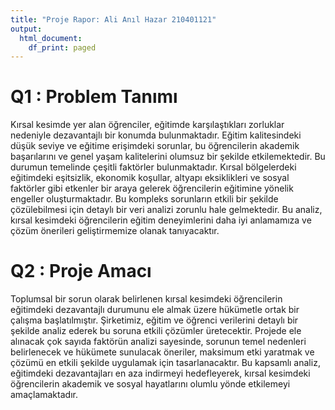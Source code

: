 ```yaml
---
title: "Proje Rapor: Ali Anıl Hazar 210401121"
output:
  html_document:
    df_print: paged
---
```



# Q1 : Problem Tanımı

Kırsal kesimde yer alan öğrenciler, eğitimde karşılaştıkları zorluklar nedeniyle dezavantajlı bir konumda bulunmaktadır. Eğitim kalitesindeki düşük seviye ve eğitime erişimdeki sorunlar, bu öğrencilerin akademik başarılarını ve genel yaşam kalitelerini olumsuz bir şekilde etkilemektedir. Bu durumun temelinde çeşitli faktörler bulunmaktadır. Kırsal bölgelerdeki eğitimdeki eşitsizlik, ekonomik koşullar, altyapı eksiklikleri ve sosyal faktörler gibi etkenler bir araya gelerek öğrencilerin eğitimine yönelik engeller oluşturmaktadır. Bu kompleks sorunların etkili bir şekilde çözülebilmesi için detaylı bir veri analizi zorunlu hale gelmektedir. Bu analiz, kırsal kesimdeki öğrencilerin eğitim deneyimlerini daha iyi anlamamıza ve çözüm önerileri geliştirmemize olanak tanıyacaktır.

# Q2 : Proje Amacı

Toplumsal bir sorun olarak belirlenen kırsal kesimdeki öğrencilerin eğitimdeki dezavantajlı durumunu ele almak üzere hükümetle ortak bir çalışma başlatılmıştır. Şirketimiz, eğitim ve öğrenci verilerini detaylı bir şekilde analiz ederek bu soruna etkili çözümler üretecektir. Projede ele alınacak çok sayıda faktörün analizi sayesinde, sorunun temel nedenleri belirlenecek ve hükümete sunulacak öneriler, maksimum etki yaratmak ve çözümü en etkili şekilde uygulamak için tasarlanacaktır. Bu kapsamlı analiz, eğitimdeki dezavantajları en aza indirmeyi hedefleyerek, kırsal kesimdeki öğrencilerin akademik ve sosyal hayatlarını olumlu yönde etkilemeyi amaçlamaktadır.